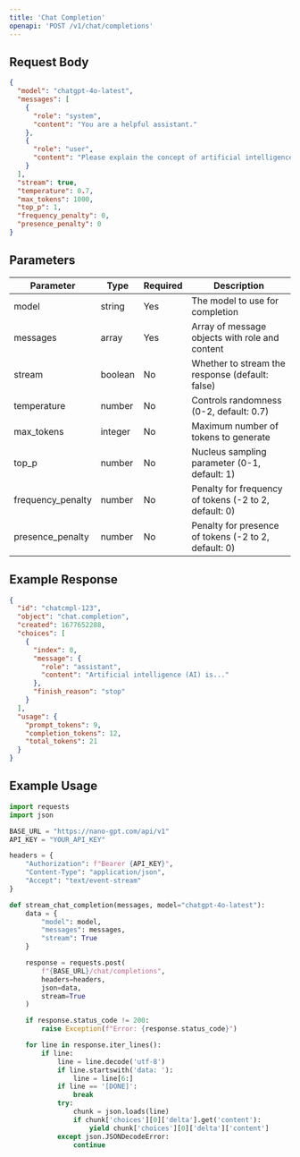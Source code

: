 ```yaml
---
title: 'Chat Completion'
openapi: 'POST /v1/chat/completions'
---
```


## Request Body

```json
{
  "model": "chatgpt-4o-latest",
  "messages": [
    {
      "role": "system",
      "content": "You are a helpful assistant."
    },
    {
      "role": "user",
      "content": "Please explain the concept of artificial intelligence."
    }
  ],
  "stream": true,
  "temperature": 0.7,
  "max_tokens": 1000,
  "top_p": 1,
  "frequency_penalty": 0,
  "presence_penalty": 0
}
```

## Parameters

| Parameter | Type | Required | Description |
|-----------|------|----------|-------------|
| model | string | Yes | The model to use for completion |
| messages | array | Yes | Array of message objects with role and content |
| stream | boolean | No | Whether to stream the response (default: false) |
| temperature | number | No | Controls randomness (0-2, default: 0.7) |
| max_tokens | integer | No | Maximum number of tokens to generate |
| top_p | number | No | Nucleus sampling parameter (0-1, default: 1) |
| frequency_penalty | number | No | Penalty for frequency of tokens (-2 to 2, default: 0) |
| presence_penalty | number | No | Penalty for presence of tokens (-2 to 2, default: 0) |

## Example Response

```json
{
  "id": "chatcmpl-123",
  "object": "chat.completion",
  "created": 1677652288,
  "choices": [
    {
      "index": 0,
      "message": {
        "role": "assistant",
        "content": "Artificial intelligence (AI) is..."
      },
      "finish_reason": "stop"
    }
  ],
  "usage": {
    "prompt_tokens": 9,
    "completion_tokens": 12,
    "total_tokens": 21
  }
}
```

## Example Usage

```python
import requests
import json

BASE_URL = "https://nano-gpt.com/api/v1"
API_KEY = "YOUR_API_KEY"

headers = {
    "Authorization": f"Bearer {API_KEY}",
    "Content-Type": "application/json",
    "Accept": "text/event-stream"
}

def stream_chat_completion(messages, model="chatgpt-4o-latest"):
    data = {
        "model": model,
        "messages": messages,
        "stream": True
    }

    response = requests.post(
        f"{BASE_URL}/chat/completions",
        headers=headers,
        json=data,
        stream=True
    )

    if response.status_code != 200:
        raise Exception(f"Error: {response.status_code}")

    for line in response.iter_lines():
        if line:
            line = line.decode('utf-8')
            if line.startswith('data: '):
                line = line[6:]
            if line == '[DONE]':
                break
            try:
                chunk = json.loads(line)
                if chunk['choices'][0]['delta'].get('content'):
                    yield chunk['choices'][0]['delta']['content']
            except json.JSONDecodeError:
                continue 